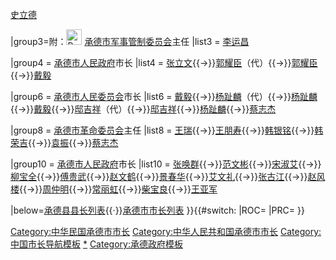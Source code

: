 {{navbox
|name=承德市市长
|title=[[承德市]][[承德市市长列表|市长]]
|above=[[承德市政府]]
|state= {{{state|collapsed}}}
|selected={{{1}}}
|groupstyle=text-align:left;

|group2 = {{Flagicon|ROC}} [[承德市政府]]市长
|list2 = [[郑旭 (承德市长)|郑旭]]{{→}}[[史立德]]

|group3={{nowrap begin}}附：[[File:People's Liberation Army Flag of the People's Republic of China.svg|25px]] [[中国人民解放军承德市军事管制委员会|承德市军事管制委员会]]主任{{nowrap end}}
|list3 = [[李运昌]]

|group4 = {{Flagicon|ROC}}{{Flagicon|PRC}} [[承德市人民政府]]市长
|list4 = [[张立文]]{{→}}[[郭耀臣]]（代）{{→}}[[郭耀臣]]{{→}}[[戴毅]]

|group6 = {{Flagicon|PRC}} [[承德市人民委员会]]市长
|list6 = [[戴毅]]{{→}}[[杨趾麟]]（代）{{→}}[[杨趾麟]]{{→}}[[戴毅]]{{→}}[[邸吉祥]]（代）{{→}}[[邸吉祥]]{{→}}[[杨趾麟]]{{→}}[[蔡志杰]]

|group8 = {{Flagicon|PRC}} [[承德市革命委员会]]主任
|list8 = [[王瑞 (承德市长)|王瑞]]{{→}}[[王朋寿]]{{→}}[[韩银铭]]{{→}}[[韩荣吉]]{{→}}[[袁振]]{{→}}[[蔡志杰]]

|group10 = {{Flagicon|PRC}} [[承德市人民政府]]市长
|list10 = [[张唤群]]{{→}}[[范文彬]]{{→}}[[宋淑艾]]{{→}}[[柳宝全]]{{→}}[[傅贵武]]{{→}}[[赵文鹤]]{{→}}[[景春华]]{{→}}[[艾文礼]]{{→}}[[张古江]]{{→}}[[赵风楼]]{{→}}[[周仲明]]{{→}}[[常丽虹]]{{→}}[[柴宝良]]{{→}}[[王亚军 (1966年)|王亚军]]

|below=[[承德县县长列表]]{{·}}[[承德市市长列表]]
}}{{#switch:{{{1}}}
|ROC=[[Category:中华民国承德市市长]]
|PRC=[[Category:中华人民共和国承德市市长]]
}}<noinclude>
{{collapsible option}}
[[Category:中国市长导航模板]]
[[Category:承德市市长|*]]
[[Category:承德政府模板]]
</noinclude>